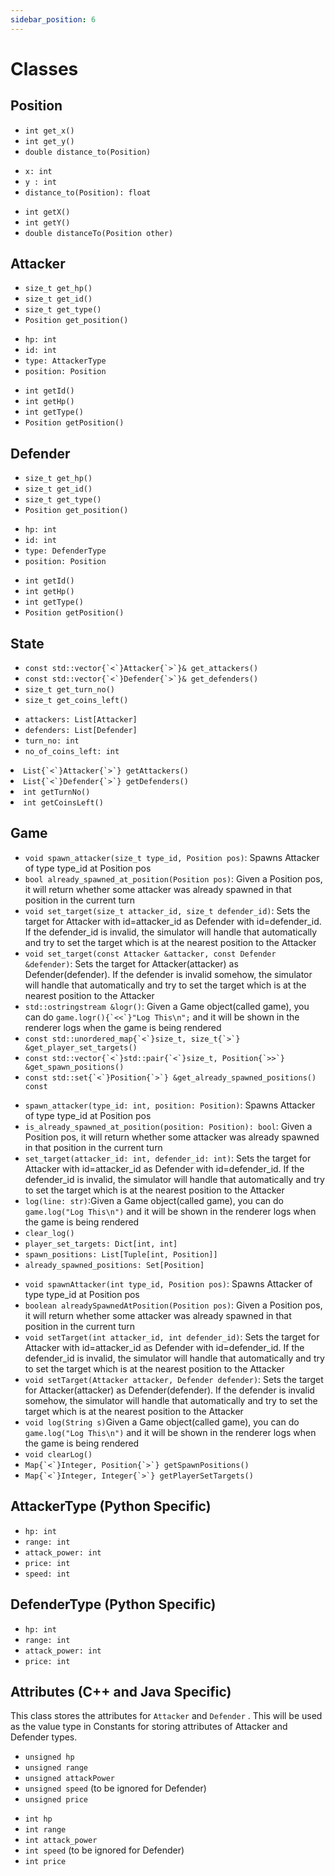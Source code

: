 ```yaml
---
sidebar_position: 6
---
```


# Classes

## Position


<Tabs>
  <TabItem value="C++" label="C++" default>
  <ul>
  <li><code>int get_x() </code> </li>
  <li><code>int get_y() </code></li>
  <li><code>double distance_to(Position)</code></li>
  </ul>

  </TabItem>
  <TabItem value="Python" label="Python">
  <ul>
  <li><code>x: int </code> </li>
  <li><code>y : int</code></li>
  <li><code>distance_to(Position): float</code></li>
  </ul>
  </TabItem>
  <TabItem value="Java" label="Java">
  <ul>
  <li><code>int getX()</code></li>
  <li><code>int getY()</code></li>
  <li><code>double distanceTo(Position other)</code></li>
  </ul>
  </TabItem>
</Tabs>

## Attacker

<Tabs>
  <TabItem value="C++" label="C++" default>
  <ul>
  <li><code>size_t get_hp() </code> </li>
  <li><code>size_t get_id() </code></li>
  <li><code>size_t get_type()</code></li>
  <li><code>Position get_position()</code></li>
  </ul>

  </TabItem>
  <TabItem value="Python" label="Python">
  <ul>
  <li><code>hp: int </code> </li>
  <li><code>id: int  </code></li>
  <li><code>type: AttackerType</code></li>
  <li><code>position: Position</code></li>
  </ul>
  </TabItem>
  <TabItem value="Java" label="Java">
  <ul>
  <li><code>int getId()</code></li>
  <li><code>int getHp()</code></li>
  <li><code>int getType()</code></li>
  <li><code>Position getPosition()</code></li>
  </ul>
  </TabItem>
</Tabs>

## Defender

<Tabs>
  <TabItem value="C++" label="C++" default>
  <ul>
  <li><code>size_t get_hp() </code> </li>
  <li><code>size_t get_id() </code></li>
  <li><code>size_t get_type()</code></li>
  <li><code>Position get_position()</code></li>
  </ul>

  </TabItem>
  <TabItem value="Python" label="Python">
  <ul>
  <li><code>hp: int </code> </li>
  <li><code>id: int  </code></li>
  <li><code>type: DefenderType</code></li>
  <li><code>position: Position</code></li>
  </ul>
  </TabItem>
  <TabItem value="Java" label="Java">
  <ul>
  <li><code>int getId()</code></li>
  <li><code>int getHp()</code></li>
  <li><code>int getType()</code></li>
  <li><code>Position getPosition()</code></li>
  </ul>
  </TabItem>
</Tabs>

## State

<Tabs>
  <TabItem value="C++" label="C++" default>
  <ul>
  <li><code>const std::vector{`<`}Attacker{`>`}& get_attackers() </code> </li>
  <li><code>const std::vector{`<`}Defender{`>`}& get_defenders() </code> </li>
  <li><code>size_t get_turn_no()</code> </li>
  <li><code>size_t get_coins_left()</code> </li>
  </ul>

  </TabItem>
  <TabItem value="Python" label="Python">
  <ul>
  <li><code>attackers: List[Attacker]</code> </li>
  <li><code>defenders: List[Defender]</code></li>
  <li><code>turn_no: int</code></li>
  <li><code>no_of_coins_left: int</code></li>
  </ul>
  </TabItem>
  <TabItem value="Java" label="Java">
    <li><code>List{`<`}Attacker{`>`} getAttackers()</code></li>
    <li><code>List{`<`}Defender{`>`} getDefenders()</code></li>
    <li><code>int getTurnNo()</code></li>
    <li><code>int getCoinsLeft()</code></li>
  </TabItem>
</Tabs>

## Game

<Tabs>
  <TabItem value="C++" label="C++" default>
  <ul>
  <li><code>void spawn_attacker(size_t type_id, Position pos)</code>: Spawns Attacker of type type_id at Position pos </li>
  <li><code>bool already_spawned_at_position(Position pos)</code>: Given a Position pos, it will return whether some attacker was already spawned in that position in the current turn</li>
  <li><code>void set_target(size_t attacker_id, size_t defender_id)</code>: Sets the target for Attacker with id=attacker_id as Defender with id=defender_id. If the defender_id is invalid, the simulator will handle that automatically and try to set the target which is at the nearest position to the Attacker</li>
  <li><code>void set_target(const Attacker &attacker, const Defender &defender)</code>: Sets the target for Attacker(attacker) as Defender(defender). If the defender is invalid somehow, the simulator will handle that automatically and try to set the target which is at the nearest position to the Attacker </li>
  <li><code>std::ostringstream &logr()</code>: Given a Game object(called game), you can do <code>game.logr(){`<<`}"Log This\n";</code> and it will be shown in the renderer logs when the game is being rendered </li>
  <li><code>const std::unordered_map{`<`}size_t, size_t{`>`} &get_player_set_targets()</code></li>
  <li><code>const std::vector{`<`}std::pair{`<`}size_t, Position{`>>`} &get_spawn_positions()</code></li>
  <li><code>const std::set{`<`}Position{`>`} &get_already_spawned_positions() const</code></li>

  </ul>

  </TabItem>
  <TabItem value="Python" label="Python">
  <ul>
  <li><code>spawn_attacker(type_id: int, position: Position)</code>: Spawns Attacker of type type_id at Position pos</li>
  <li><code>is_already_spawned_at_position(position: Position): bool</code>: Given a Position pos, it will return whether some attacker was already spawned in that position in the current turn</li>
  <li><code>set_target(attacker_id: int, defender_id: int)</code>: Sets the target for Attacker with id=attacker_id as Defender with id=defender_id. If the defender_id is invalid, the simulator will handle that automatically and try to set the target which is at the nearest position to the Attacker</li>
  <li><code>log(line: str)</code>:Given a Game object(called game), you can do <code>game.log("Log This\n")</code> and it will be shown in the renderer logs when the game is being rendered</li>
  <li><code>clear_log()</code> </li>
  <li><code>player_set_targets: Dict[int, int]</code> </li>
  <li><code>spawn_positions: List[Tuple[int, Position]]</code> </li>
  <li><code>already_spawned_positions: Set[Position]</code> </li>
  </ul>
  </TabItem>
  <TabItem value="Java" label="Java">
  <ul>
  <li><code>void spawnAttacker(int type_id, Position pos)</code>: Spawns Attacker of type type_id at Position pos </li>
  <li><code>boolean alreadySpawnedAtPosition(Position pos)</code>: Given a Position pos, it will return whether some attacker was already spawned in that position in the current turn </li>
  <li><code>void setTarget(int attacker_id, int defender_id)</code>: Sets the target for Attacker with id=attacker_id as Defender with id=defender_id. If the defender_id is invalid, the simulator will handle that automatically and try to set the target which is at the nearest position to the Attacker</li>
  <li><code>void setTarget(Attacker attacker, Defender defender)</code>: Sets the target for Attacker(attacker) as Defender(defender). If the defender is invalid somehow, the simulator will handle that automatically and try to set the target which is at the nearest position to the Attacker </li>
  <li><code>void log(String s)</code>Given a Game object(called game), you can do <code>game.log("Log This\n")</code> and it will be shown in the renderer logs when the game is being rendered </li>
  <li><code>void clearLog()</code> </li>
  <li><code>Map{`<`}Integer, Position{`>`} getSpawnPositions()</code> </li>
  <li><code>Map{`<`}Integer, Integer{`>`} getPlayerSetTargets()</code> </li>
  </ul>
  </TabItem>
</Tabs>

## AttackerType (Python Specific)

- `hp: int`
- `range: int`
- `attack_power: int`
- `price: int`
- `speed: int`

## DefenderType (Python Specific)

- `hp: int`
- `range: int`
- `attack_power: int`
- `price: int`

## Attributes (C++ and Java Specific)

This class stores the attributes for `Attacker` and `Defender` . This will be used as the value type in Constants for storing attributes of Attacker and Defender types.

<Tabs>
  <TabItem value="C++" label="C++" default>
    <ul>
      <li>
        <code>unsigned hp</code>
      </li>
      <li>
        <code>unsigned range</code>
      </li>
      <li>
        <code>unsigned attackPower</code>
      </li>
      <li>
        <code>unsigned speed</code> (to be ignored for Defender)
      </li>
      <li>
        <code>unsigned price</code>
      </li>
    </ul>
  </TabItem>
  <TabItem value="Java" label="Java">
    <ul>
      <li>
        <code>int hp</code>
      </li>
      <li>
        <code>int range</code>
      </li>
      <li>
        <code>int attack_power</code>
      </li>
      <li>
        <code>int speed</code> (to be ignored for Defender)
      </li>
      <li>
        <code>int price</code>
      </li>
    </ul>
  </TabItem>
</Tabs>
